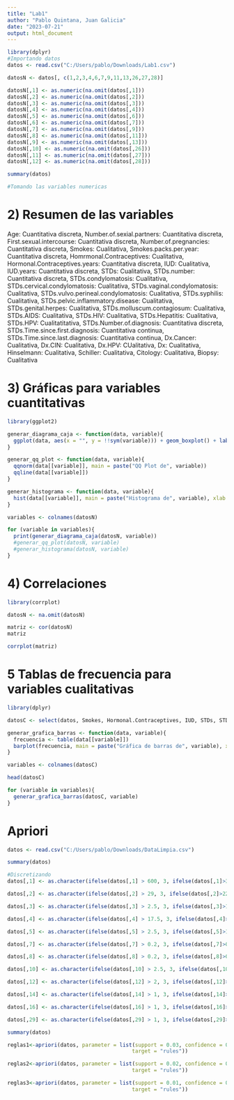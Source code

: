 ---
title: "Lab1"
author: "Pablo Quintana, Juan Galicia"
date: "2023-07-21"
output: html_document
---



```{r, echo =FALSE}

library(dplyr)
#Importando datos
datos <- read.csv("C:/Users/pablo/Downloads/Lab1.csv")

datosN <- datos[, c(1,2,3,4,6,7,9,11,13,26,27,28)]

datosN[,1] <- as.numeric(na.omit(datos[,1]))
datosN[,2] <- as.numeric(na.omit(datos[,2]))
datosN[,3] <- as.numeric(na.omit(datos[,3]))
datosN[,4] <- as.numeric(na.omit(datos[,4]))
datosN[,5] <- as.numeric(na.omit(datos[,6]))
datosN[,6] <- as.numeric(na.omit(datos[,7]))
datosN[,7] <- as.numeric(na.omit(datos[,9]))
datosN[,8] <- as.numeric(na.omit(datos[,11]))
datosN[,9] <- as.numeric(na.omit(datos[,13]))
datosN[,10] <- as.numeric(na.omit(datos[,26]))
datosN[,11] <- as.numeric(na.omit(datos[,27]))
datosN[,12] <- as.numeric(na.omit(datos[,28]))

summary(datos)

#Tomando las variables numericas

```




# 2) Resumen de las variables

Age: Cuantitativa discreta,
Number.of.sexial.partners: Cuantitativa discreta,
First.sexual.intercourse: Cuantitativa discreta,
Number.of.pregnancies: Cuantitativa discreta,
Smokes: Cualitativa,
Smokes.packs.per.year: Cuantitativa discreta,
Homrmonal.Contraceptives: Cualitativa,
Hormonal.Contraceptives.years: Cuantitativa discreta,
IUD: Cualitativa,
IUD.years: Cuantitativa discreta,
STDs: Cualitativa,
STDs.number: Cuantitativa discreta,
STDs.condylomatosis: Cualitativa,
STDs.cervical.condylomatosis: Cualitativa,
STDs.vaginal.condylomatosis: Cualitativa,
STDs.vulvo.perineal.condylomatosis: Cualitativa,
STDs.syphilis: Cualitativa,
STDs.pelvic.inflammatory.disease: Cualitativa,
STDs.genital.herpes: Cualitativa,
STDs.molluscum.contagiosum: Cualitativa,
STDs.AIDS: Cualitativa,
STDs.HIV: Cualitativa,
STDs.Hepatitis: Cualitativa,
STDs.HPV: Cualitatitativa,
STDs.Number.of.diagnosis: Cuantitativa discreta,
STDs.Time.since.first.diagnosis: Cuantitativa continua,
STDs.Time.since.last.diagnosis: Cuantitativa continua,
Dx.Cancer: Cualitativa,
Dx.CIN: Cualitativa,
Dx.HPV: CUalitativa,
Dx: Cualitativa,
Hinselmann: Cualitativa,
Schiller: Cualitativa,
Citology: Cualitativa,
Biopsy: Cualitativa

# 3) Gráficas para variables cuantitativas

```{r, echo = FALSE}

library(ggplot2)

generar_diagrama_caja <- function(data, variable){
  ggplot(data, aes(x = "", y = !!sym(variable))) + geom_boxplot() + labs(title = paste("Diagrama de caja y bigote de", variable))
}

generar_qq_plot <- function(data, variable){
  qqnorm(data[[variable]], main = paste("QQ Plot de", variable))
  qqline(data[[variable]])
}

generar_histograma <- function(data, variable){
  hist(data[[variable]], main = paste("Histograma de", variable), xlab = variable, ylab = "Frcuencia")
}

variables <- colnames(datosN)

for (variable in variables){
  print(generar_diagrama_caja(datosN, variable))
  #generar_qq_plot(datosN, variable)
  #generar_histograma(datosN, variable)
}

```

# 4) Correlaciones

```{r, echo = FALSE}
library(corrplot)

datosN <- na.omit(datosN)

matriz <- cor(datosN)
matriz

corrplot(matriz)

```

# 5 Tablas de frecuencia para variables cualitativas

```{r, echo = FALSE}

library(dplyr)

datosC <- select(datos, Smokes, Hormonal.Contraceptives, IUD, STDs, STDs.condylomatosis, STDs.cervical.condylomatosis, STDs.vaginal.condylomatosis, STDs.vulvo.perineal.condylomatosis, STDs.syphilis, STDs.pelvic.inflammatory.disease, STDs.genital.herpes, STDs.molluscum.contagiosum, STDs.AIDS, STDs.HIV, STDs.Hepatitis.B, STDs.HPV, Dx.Cancer, Dx.CIN, Dx.HPV, Dx, Hinselmann, Schiller, Citology, Biopsy)

generar_grafica_barras <- function(data, variable){
  frecuencia <- table(data[[variable]])
  barplot(frecuencia, main = paste("Gráfica de barras de", variable), xlab = variable, ylab = "Frecuencia")
} 

variables <- colnames(datosC)

head(datosC)

for (variable in variables){
  generar_grafica_barras(datosC, variable)
}

```

# Apriori

```{r, echo = FALSE}

datos <- read.csv("C:/Users/pablo/Downloads/DataLimpia.csv")

summary(datos)

```

```{r, echo = FALSE}
#Discretizando
datos[,1] <- as.character(ifelse(datos[,1] > 600, 3, ifelse(datos[,1]>300, 2, 1)))

datos[,2] <- as.character(ifelse(datos[,2] > 29, 3, ifelse(datos[,2]>22, 2, 1)))

datos[,3] <- as.character(ifelse(datos[,3] > 2.5, 3, ifelse(datos[,3]>1.5, 2, 1)))

datos[,4] <- as.character(ifelse(datos[,4] > 17.5, 3, ifelse(datos[,4]>15.5, 2, 1)))

datos[,5] <- as.character(ifelse(datos[,5] > 2.5, 3, ifelse(datos[,5]>1.5, 2, 1)))

datos[,7] <- as.character(ifelse(datos[,7] > 0.2, 3, ifelse(datos[,7]>0.1, 2, 1)))

datos[,8] <- as.character(ifelse(datos[,8] > 0.2, 3, ifelse(datos[,8]>0.1, 2, 1)))

datos[,10] <- as.character(ifelse(datos[,10] > 2.5, 3, ifelse(datos[,10]>1.5, 2, 1)))

datos[,12] <- as.character(ifelse(datos[,12] > 2, 3, ifelse(datos[,12]>0.5, 2, 1)))

datos[,14] <- as.character(ifelse(datos[,14] > 1, 3, ifelse(datos[,14]>0.5, 2, 1)))

datos[,16] <- as.character(ifelse(datos[,16] > 1, 3, ifelse(datos[,16]>0.5, 2, 1)))

datos[,29] <- as.character(ifelse(datos[,29] > 1, 3, ifelse(datos[,29]>0.5, 2, 1)))

summary(datos)

```

```{r, echo = FALSE}

reglas1<-apriori(datos, parameter = list(support = 0.03, confidence = 0.7,
                                        target = "rules"))

```

```{r, echo = FALSE}

reglas2<-apriori(datos, parameter = list(support = 0.02, confidence = 0.75,
                                        target = "rules"))

```

```{r, echo = FALSE}

reglas3<-apriori(datos, parameter = list(support = 0.01, confidence = 0.7,
                                        target = "rules"))

```